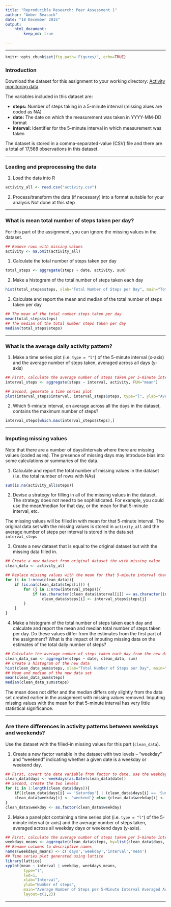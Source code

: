 ```yaml
---
title: "Reproducible Research: Peer Assessment 1" 
author: "Amber Beasock"
date: "18 December 2015"
output: 
    html_document:
        keep_md: true

---
```


----------------------------------------------------------------------------------

```r
knitr::opts_chunk$set(fig.path='Figures/', echo=TRUE)
```


### Introduction

Download the dataset for this assignment to your working directory: [Activity monitoring data](https://d396qusza40orc.cloudfront.net/repdata%2Fdata%2Factivity.zip)

The variables included in this dataset are:

- **steps:** Number of steps taking in a 5-minute interval (missing alues are coded as NA)
- **date:** The date on which the measurement was taken in YYYY-MM-DD format
- **interval:** Identifier for the 5-minute interval in which measurement was taken

The dataset is stored in a comma-separated-value (CSV) file and there are a total of 17,568 observations in this dataset.

----------------------------------------------------------------------------------

### Loading and preprocessing the data

1. Load the data into R
```r
activity_all <- read.csv("activity.csv")
```
    
2. Process/transform the data (if necessary) into a format suitable for your analysis
Not done at this step
  
----------------------------------------------------------------------------------

### What is mean total number of steps taken per day?

For this part of the assignment, you can ignore the missing values in the dataset.
```r
## Remove rows with missing values
activity <- na.omit(activity_all)
```

1. Calculate the total number of steps taken per day
```r
total_steps <- aggregate(steps ~ date, activity, sum)
```
     
2. Make a histogram of the total number of steps taken each day
```r
hist(total_steps$steps, xlab="Total Number of Steps per Day", main="Total Number of Steps Taken Each Day", col="red")
```
     
3. Calculate and report the mean and median of the total number of steps taken per day
```r
## The mean of the total number steps taken per day
mean(total_steps$steps)
## The median of the total number steps taken per day
median(total_steps$steps)
```

----------------------------------------------------------------------------------

### What is the average daily activity pattern?

1. Make a time series plot (i.e. `type = "l"`) of the 5-minute interval (x-axis) and the average number of steps taken, averaged across all days (y-axis)
```r
## First, calculate the average number of steps taken per 5-minute interval averaged across all days
interval_steps <- aggregate(steps ~ interval, activity, FUN="mean")

## Second, generate a time series plot
plot(interval_steps$interval, interval_steps$steps, type="l", ylab="Average Number of Steps Taken", xlab="5-Minute Interval", main="Average Number of Steps Taken Across All Days per Interval")
```
     
2. Which 5-minute interval, on average across all the days in the dataset, contains the maximum number of steps?
```r
interval_steps[which.max(interval_steps$steps),]
```
  
----------------------------------------------------------------------------------

### Imputing missing values
Note that there are a number of days/intervals where there are missing values (coded as `NA`). The presence of missing days may introduce bias into some calculations or summaries of the data.

1. Calculate and report the total number of missing values in the dataset (i.e. the total number of rows with NAs)
```r
sum(is.na(activity_all$steps))
```
     
2. Devise a strategy for filling in all of the missing values in the dataset. The strategy does not need to be sophisticated. For example, you could use the mean/median for that day, or the mean for that 5-minute interval, etc.
      
The missing values will be filled in with mean for that 5-minute interval. The original data set with the missing values is stored in `activity_all` and the average number of steps per interval is stored in the data set `interval_steps`
      
3. Create a new dataset that is equal to the original dataset but with the missing data filled in.
```r
## Create a new dataset from original dataset the with missing value
clean_data <- activity_all

## Replace missing values with the mean for that 5-minute interval that was calculated in the 'interval_steps' dataset
for (i in 1:nrow(clean_data)){
    if (is.na(clean_data$steps[i])) {
        for (j in 1:nrow(interval_steps)){
            if (as.character(clean_data$interval[i]) == as.character(interval_steps$interval[j]))
                clean_data$steps[i] <- interval_steps$steps[j]
        }
    }
}
```
     
4. Make a histogram of the total number of steps taken each day and calculate and report the mean and median total number of steps taken per day. Do these values differ from the estimates from the first part of the assignment? What is the impact of imputing missing data on the estimates of the total daily number of steps?
```r
## Calculate the average number of steps taken each day from the new data set with the imputed values
clean_data_sum <- aggregate(steps ~ date, clean_data, sum)
## Create a histogram of the new data
hist(clean_data_sum$steps, xlab="Total Number of Steps per Day", main="Total Number of Steps Taken Each Day", col="blue")
## Mean and median of the new data set
mean(clean_data_sum$steps)
median(clean_data_sum$steps)
```
     
The mean does not differ and the median differs only slightly from the data set created earlier in the assignment with missing values removed. Imputing missing values with the mean for that 5-minute interval has very little statistical significance.

----------------------------------------------------------------------------------

### Are there differences in activity patterns between weekdays and weekends?

Use the dataset with the filled-in missing values for this part (`clean_data`).

1. Create a new factor variable in the dataset with two levels – “weekday” and “weekend” indicating whether a given date is a weekday or weekend day.
```r
## First, covert the date variable from factor to date, use the weekday() function to obtain the day of the week and put this  into a new variable
clean_data$days <- weekdays(as.Date(clean_data$date))
## Second, create the two levels
for (i in 1:length(clean_data$days)){
    if((clean_data$days[i] == 'Saturday') | (clean_data$days[i] == 'Sunday')){
    clean_data$weekday[i] <- 'weekend'} else {clean_data$weekday[i] <- 'weekday'}     
}
clean_data$weekday <- as.factor(clean_data$weekday)
```
     
2. Make a panel plot containing a time series plot (i.e. `type = "l"`) of the 5-minute interval (x-axis) and the average number of steps taken, averaged across all weekday days or weekend days (y-axis).
```r
## First, calculate the average number of steps taken per 5-minute interval averaged across all day types
weekdays_means <- aggregate(clean_data$steps, by=list(clean_data$days, clean_data$weekday, clean_data$interval), FUN="mean")
## Rename columns to descriptive names
names(weekdays_means) <- c('days','weekday','interval','mean')
## Time series plot generated using lattice
library(lattice)
xyplot(mean ~ interval | weekday, weekdays_means, 
        type="l", 
        lwd=1, 
        xlab="Interval", 
        ylab="Number of steps", 
        main="Average Number of Steps per 5-Minute Interval Averaged Across Each Weekday",
        layout=c(1,2))
```

----------------------------------------------------------------------------------